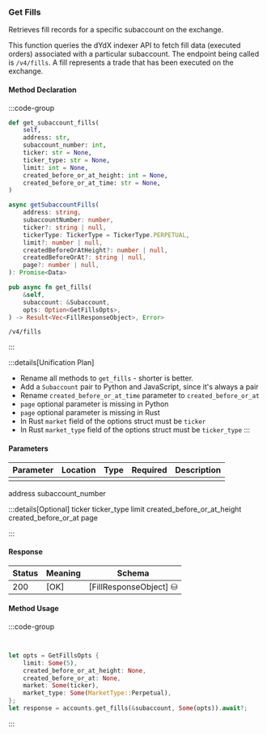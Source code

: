 ### Get Fills

Retrieves fill records for a specific subaccount on the exchange.

This function queries the dYdX indexer API to fetch fill data (executed orders)
associated with a particular subaccount. The endpoint being called is `/v4/fills`.
A fill represents a trade that has been executed on the exchange.

#### Method Declaration

:::code-group

```python [Python]
def get_subaccount_fills(
    self,
    address: str,
    subaccount_number: int,
    ticker: str = None,
    ticker_type: str = None,
    limit: int = None,
    created_before_or_at_height: int = None,
    created_before_or_at_time: str = None,
)
```

```typescript [TypeScript]
async getSubaccountFills(
    address: string,
    subaccountNumber: number,
    ticker?: string | null,
    tickerType: TickerType = TickerType.PERPETUAL,
    limit?: number | null,
    createdBeforeOrAtHeight?: number | null,
    createdBeforeOrAt?: string | null,
    page?: number | null,
): Promise<Data>
```

```rust [Rust]
pub async fn get_fills(
    &self,
    subaccount: &Subaccount,
    opts: Option<GetFillsOpts>,
) -> Result<Vec<FillResponseObject>, Error>
```

```url [API]
/v4/fills
```

:::

:::details[Unification Plan]
- Rename all methods to `get_fills` - shorter is better.
- Add a `Subaccount` pair to Python and JavaScript, since it's always a pair
- Rename `created_before_or_at_time` parameter to `created_before_or_at`
- `page` optional parameter is missing in Python
- `page` optional parameter is missing in Rust
- In Rust `market` field of the options struct must be `ticker`
- In Rust `market_type` field of the options struct must be `ticker_type`
:::

#### Parameters

| Parameter | Location | Type  | Required | Description |
| --------- | -------- | ----- | -------- | ----------- |
|           |          |       |          |             |

address
subaccount_number

:::details[Optional]
ticker
ticker_type
limit
created_before_or_at_height
created_before_or_at
page

:::

#### Response

| Status | Meaning     | Schema                 |
| ------ | ----------- | ---------------------- |
| 200    | [OK]        | [FillResponseObject] ⛁ |

#### Method Usage

:::code-group

```python [Python]

```

```typescript [TypeScript]

```

```rust [Rust]
let opts = GetFillsOpts {
    limit: Some(5),
    created_before_or_at_height: None,
    created_before_or_at: None,
    market: Some(ticker),
    market_type: Some(MarketType::Perpetual),
};
let response = accounts.get_fills(&subaccount, Some(opts)).await?;
```

:::



